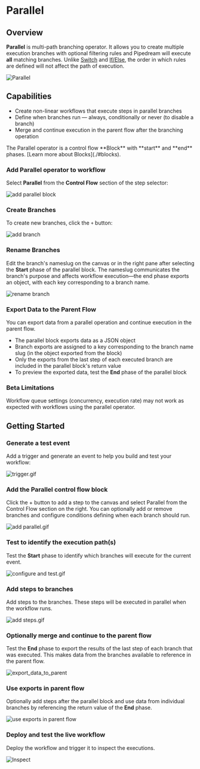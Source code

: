 
# Parallel

## Overview

**Parallel** is multi-path branching operator. It allows you to create multiple execution branches with optional filtering rules and Pipedream will execute **all** matching branches. Unlike [Switch](./switch/) and [If/Else](./ifelse/), the order in which rules are defined will not affect the path of execution.

![Parallel](/images/control-flow/parallel/parallel.png)

## Capabilities

- Create non-linear workflows that execute steps in parallel branches
- Define when branches run — always, conditionally or never (to disable a branch)
- Merge and continue execution in the parent flow after the branching operation

<Callout type="info">
The Parallel operator is a control flow **Block** with **start** and **end** phases. [Learn more about Blocks](./#blocks).
</Callout>

### Add Parallel operator to workflow

Select **Parallel** from the **Control Flow** section of the step selector:

![add parallel block](/images/control-flow/parallel/add_parallel_block.png)

### Create Branches

To create new branches, click the `+` button:

![add branch](/images/control-flow/parallel/add_branch.png)

### Rename Branches

Edit the branch's nameslug on the canvas or in the right pane after selecting the **Start** phase of the parallel block. The nameslug communicates the branch's purpose and affects workflow execution—the end phase exports an object, with each key corresponding to a branch name.

![rename branch](/images/control-flow/parallel/rename_branch.png)

### Export Data to the Parent Flow

You can export data from a parallel operation and continue execution in the parent flow.
- The parallel block exports data as a JSON object
- Branch exports are assigned to a key corresponding to the branch name slug (in the object exported from the block)
- Only the exports from the last step of each executed branch are included in the parallel block's return value
- To preview the exported data, test the **End** phase of the parallel block

### Beta Limitations

Workflow queue settings (concurrency, execution rate) may not work as expected with workflows using the parallel operator.

## Getting Started

<Steps>

### Generate a test event

Add a trigger and generate an event to help you build and test your workflow:

![trigger.gif](/images/control-flow/parallel/01_trigger.gif)

### Add the Parallel control flow block

Click the + button to add a step to the canvas and select Parallel from the Control Flow section on the right. You can optionally add or remove branches and configure conditions defining when each branch should run.

![add parallel.gif](/images/control-flow/parallel/02_add_parallel.gif)

### Test to identify the execution path(s)

Test the **Start** phase to identify which branches will execute for the current event.

![configure and test.gif](/images/control-flow/parallel/03_configure_and_test.gif)

### Add steps to branches

Add steps to the branches. These steps will be executed in parallel when the workflow runs.

![add steps.gif](/images/control-flow/parallel/04_add_steps.gif)

### Optionally merge and continue to the parent flow

Test the **End** phase to export the results of the last step of each branch that was executed. This makes data from the branches available to reference in the parent flow.

![export_data_to_parent](/images/control-flow/parallel/05_test_end_phase.gif)

### Use exports in parent flow

Optionally add steps after the parallel block and use data from individual branches by referencing the return value of the **End** phase.

![use exports in parent flow](/images/control-flow/parallel/06_use_exports_in_parent_flow.gif)

### Deploy and test the live workflow

Deploy the workflow and trigger it to inspect the executions.

![Inspect](/images/control-flow/parallel/07_deploy_and_run.gif)

</Steps>
